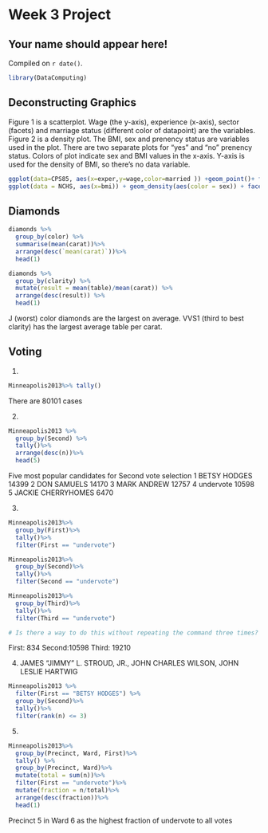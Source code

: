 # Week 3 Project

## Your name should appear here! 

<!-- leave this material as is -->
Compiled on `r date()`.

<!-- put your content after this line -->
```r
library(DataComputing)
```

## Deconstructing Graphics
Figure 1 is a scatterplot. Wage (the y-axis), experience (x-axis), sector (facets) and marriage status (different color of datapoint) are the variables. 
Figure 2 is a density plot. The BMI, sex and prenency status are variables used in the plot. There are two separate plots for "yes" and "no" prenency status. Colors of plot indicate sex and BMI values in the x-axis. Y-axis is used for the density of BMI, so there's no data variable.

```r
ggplot(data=CPS85, aes(x=exper,y=wage,color=married )) +geom_point()+ facet_wrap(~sector, nrow=2)
ggplot(data = NCHS, aes(x=bmi)) + geom_density(aes(color = sex)) + facet_wrap(~pregnant) 
```

## Diamonds

```r
diamonds %>% 
  group_by(color) %>%
  summarise(mean(carat))%>%
  arrange(desc(`mean(carat)`))%>%
  head(1)

diamonds %>% 
  group_by(clarity) %>%
  mutate(result = mean(table)/mean(carat)) %>%
  arrange(desc(result)) %>%
  head(1)
```

J (worst) color diamonds are the  largest on average.
VVS1 (third to best clarity) has the largest average table per carat.

## Voting
1.
```r
Minneapolis2013%>% tally()
```
There are 80101 cases

2. 
```r
Minneapolis2013 %>%
  group_by(Second) %>%
  tally()%>%
  arrange(desc(n))%>%
  head(5)
```

Five most popular candidates for Second vote selection
1        BETSY HODGES 14399
2        DON SAMUELS 14170
3        MARK ANDREW 12757
4          undervote 10598
5 JACKIE CHERRYHOMES  6470

3.
```r
Minneapolis2013%>%
  group_by(First)%>%
  tally()%>%
  filter(First == "undervote")

Minneapolis2013%>%
  group_by(Second)%>%
  tally()%>%
  filter(Second == "undervote")

Minneapolis2013%>%
  group_by(Third)%>%
  tally()%>%
  filter(Third == "undervote")

# Is there a way to do this without repeating the command three times?
```

First: 834
Second:10598
Third: 19210

4. JAMES "JIMMY" L. STROUD, JR., JOHN CHARLES WILSON, JOHN LESLIE HARTWIG 

```r
Minneapolis2013 %>% 
  filter(First == "BETSY HODGES") %>%
  group_by(Second)%>%
  tally()%>%
  filter(rank(n) <= 3)
```


5. 
```r
Minneapolis2013%>%
  group_by(Precinct, Ward, First)%>%
  tally() %>%
  group_by(Precinct, Ward)%>%
  mutate(total = sum(n))%>%
  filter(First == "undervote")%>%
  mutate(fraction = n/total)%>%
  arrange(desc(fraction))%>%
  head(1)
```

Precinct 5 in Ward 6 as the highest fraction of undervote to all votes

